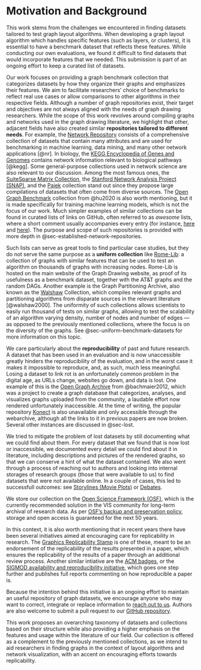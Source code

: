 # Motivation and Background

This work stems from the challenges we encountered in finding datasets tailored to test graph layout algorithms. When developing a graph layout algorithm which handles specific features (such as layers, or clusters), it is essential to have a benchmark dataset that reflects these features. While conducting our own evaluations, we found it difficult to find datasets that would incorporate features that we needed. This submission is part of an ongoing effort to keep a curated list of datasets. 

 <!-- This is further discussed in @sec-related-work. -->
Our work focuses on providing a graph benchmark collection that categorizes datasets by how they organize their graphs and emphasizes their features. We aim to facilitate researchers' choice of benchmarks to reflect real use cases or allow comparisons to other algorithms in their respective fields. 
Although a number of graph repositories exist, their target and objectives are not always aligned with the needs of graph drawing researchers.
While the scope of this work revolves around compiling graphs and networks used in the graph drawing literature, we highlight that other, adjacent fields have also created similar **repositories tailored to different needs**. 
For example, the <a href="#Network_Repository" class="dataset-link">Network Repository</a> consists of a comprehensive collection of datasets that contain many attributes and are used for benchmarking in machine learning, data mining, and many other network applications [@nr].
In biology, the <a href="#Biological_Pathways_KEGG" class="dataset-link">KEGG Encyclopedia of Genes and Genomes</a> contains network information relevant to biological pathways [@kegg].
Some general-purpose collections used in network science are also relevant to our discussion. 
Among the most famous ones, the <a href="#SuiteSparse_Matrix_Collection" class="dataset-link">SuiteSparse Matrix Collection</a>, the <a href="#SNAP" class="dataset-link">Stanford Network Analysis Project (SNAP)</a>, and the <a href="#Pajek" class="dataset-link">Pajek</a> collection stand out since they propose large compilations of datasets that often come from diverse sources.
The [Open Graph Benchmark](https://ogb.stanford.edu/) collection from @hu2020 is also worth mentioning, but it is made specifically for training machine learning models, which is not the focus of our work.
Much simpler examples of similar collections can be found in curated lists of links on GitHub, often referred to as *awesome* lists, where a short comment usually accompanies every entry (for instance, [here](https://github.com/gzcsudo/Awesome-Hypergraph-Network) and [here](https://github.com/domargan/awesome-dynamic-graphs)). The purpose and scope of such repositories is provided with more depth in @sec-established-network-repositories. 

Such lists can serve as great tools to find particular case studies, but they do not serve the same purpose as a **uniform collection** like <a href="#Rome-Lib" class="dataset-link">Rome-Lib</a>: a collection of graphs with similar features that can be used to test an algorithm on thousands of graphs with increasing nodes. Rome-Lib is hosted on the main website of the Graph Drawing website, as proof of its usefulness as a benchmark dataset, together with the AT&T graphs and the random DAGs. Another example is the Graph Partitioning Archive, also known as the <a href="#Walshaw" class="dataset-link">Walshaw</a> Collection, which compiles relevant graphs and partitioning algorithms from disparate sources in the relevant literature [@walshaw2000]. The uniformity of such collections allows scientists to easily run thousand of tests on similar graphs, allowing to test the scalability of an algorithm varying density, number of nodes and number of edges --- as opposed to the previously mentioned collections, where the focus is on the diversity of the graphs. See @sec-uniform-benchmark-datasets for more information on this topic.

<!-- This work stemmed from our need to find datasets tailored to test graph layout algorithms for graphs with specific features. -->
<!-- While many extant graph databases exist across various archives, we found ourselves seeking datasets used for algorithms in the graph drawing and network visualization literature, including information about their transformations and usage.
For instance, some layered graph drawing papers mention imposing layers on non-layered graphs for their evaluations [cite].
Therefore, different evaluations using different implementations of the layering may have different graphs despite using the same underlying dataset. 
Similarly, we also wanted to find real-world datasets for case studies, which might not be accurate using a synthetic layering of non-layered graphs. 
While our work focused on layered graphs, similar datasets are used in many graph layout domains, like edge bundling [cite], crossing number reduction [], and graph partitioning problems [cite]. 
Therefore, our work focuses on providing a graph benchmark collection that categorizes datasets by how they organize their graphs and emphasizes their features (e.g., ranging sizes for testing scalability).
We aim to facilitate researchers' choice of benchmarks to reflect real use cases or allow comparisons to other algorithms in their respective fields. 
We also summarize the graphs to help users overview the dataset before downloading.
This summary also includes some analysis to provide overarching quantitative graph information, such as node and edge distribution, which is relevant for problems involving graph sparsity.  -->

We care particularly about the **reproducibility** of past and future research. A dataset that has been used in an evaluation and is now unaccessible greatly hinders the reproducibility of the evaluation, and in the worst case it makes it impossible to reproduce, and, as such, much less meaningful. 
Losing a dataset to link rot is an unfortunately common problem in the digital age, as URLs change, websites go down, and data is lost. One example of this is the [Open Graph Archive](https://www.open-graph-archive.org/) from @bachmaier2012, which was a project to create a graph database that categorizes, analyses, and visualizes graphs uploaded from the community, a laudable effort now rendered unfortunately inaccessible. At the time of writing, the popular repository [Konect](http://konect.cc/) is also unavailable and only accessible through the webarchive, although all the links to it in previous papers are now broken. Several other instances are discussed in @sec-lost.

We tried to mitigate the problem of lost datasets by still documenting what we could find about them.
For every dataset that we found that is now lost or inaccessible, we documented every detail we could find about it in literature, including descriptions and pictures of the rendered graphs, so that we can conserve a hint of what the dataset contained. We also went through a process of reaching out to authors and looking into internal storages of research groups (those that were available to us) to find datasets that were not available online. In a couple of cases, this led to successfull outcomes: see <a href="#Storylines_Movie_Plots" class="dataset-link">Storylines (Movie Plots)</a> or <a href="#Debates" class="dataset-link">Debates</a>.

We store our collection on the [Open Science Framework (OSF)](https://osf.io/), which is the currently recommended solution in the VIS community for long-term archival of research data. As per [OSF's backup and preservation policy](https://help.osf.io/article/547-account-and-security-faq-s#Backup), storage and open access is guaranteed for the next 50 years. 

<!-- Beyond finding relevant datasets for comparison and consistency with real-case scenarios, another priority that impulsed this work was the **reproducibility** of past and future research.  -->
<!-- A dataset that has been used in an evaluation and is now unaccessible greatly hinders its reproducibility. -->
<!-- In the worst case, it makes it impossible to reproduce and, as such, much less meaningful.  -->
<!-- In this context, it is also worth mentioning that in recent years, several initiatives have been aimed at encouraging care for replicability in research.
One such example is the graphics replicability stamp [https://www.replicabilitystamp.org/], which endorses the replicability of the results presented in a paper and ensures its replicability through an additional review process. 
Another similar initiative is the ACM badges [https://www.acm.org/publications/policies/artifact-review-and-badging-current], or the SIGMOD availability and reproducibility initiative, which goes one step further and publishes full reports commenting on how reproducible a paper is. 
Because our work aims to maintain a useful repository of graph datasets, we encourage anyone who may want to correct, integrate, or replace information to contact us. Authors are also welcome to submit a pull request to the following GitHub repository [link-git-hub].
Similarly, we host our work on the Open Science Framework (OSF), which contains a snapshot of the data and the code for formatting, collecting,  and re-creating data when applicable. -->

In this context, it is also worth mentioning that in recent years there have been several initiatives aimed at encouraging care for replicability in research.
The [Graphics Replicability Stamp](https://www.replicabilitystamp.org/) is one of these, meant to be an endorsement of the replicability of the results presented in a paper, which ensures the replicability of the results of a paper through an additional review process. Another similar intiative are the [ACM badges](https://www.acm.org/publications/policies/artifact-review-and-badging-current), or the [SIGMOD availability and reproducibility initiative](https://reproducibility.sigmod.org/), which goes one step further and publishes full reports commenting on how reproducible a paper is. 

::: {.callout-note appearance="simple" icon=false}
Because the intention behind this initiative is an ongoing effort to maintain an useful repository of graph datasets, we encourage anyone who may want to correct, integrate or replace information to [reach out to us](#sec-authorship). Authors are also welcome to submit a pull request to our [GitHub repository](https://github.com/VisDunneRight/jovi-benchmark-sets).
:::

This work proposes an overarching taxonomy of datasets and collections based on their structure while also providing a higher emphasis on the features and usage within the literature of our field. 
Our collection is offered as a complement to the previously mentioned collections, as we intend to aid researchers in finding graphs in the context of layout algorithms and network visualization, with an accent on encouraging efforts towards replicability. 

<!-- # Related Work {#sec-related-work} -->





<!-- While the list of network datasets could be vastly expanded, this paper limits itself to listing only the datasets that are explicitly cited in our corpus of 196 papers. -->


<!-- In section [Large collections], we discuss these and several others in more detail and offer links to their sites. We also provide examples from our survey of how those graphs are used to evaluate graph layout algorithms.  -->

<!-- We discuss some of these in further detail as well in section [Sec: Uniform]. -->
<!-- The Graph Drawing organization hosts three primary data sets used significantly in the field: the AT&T graphs, the Rome graphs, and randomly generated directed acyclic graphs [cite]. -->

<!-- Besides, while the collections above offer insights into the properties and features of the graphs (see KONECT), the insights offered are not explicitly tailored to graph layout algorithms. -->
<!-- Several other efforts have been made to compile similar benchmarks within graph drawing and other graph problems.  -->

<!-- Although we do include a discussion on the content of these collections, we believe they can cover a different purpose than the one we present above.  -->



<!-- Similarly, Bachmeier et al. proposed the Open Graph Archive in 2011 as an effort to create a graph database that categorizes, analyses, and visualizes graphs uploaded from the community [cite].
Their work consisted of a similarly developed web-based interface that allows graphs to be exported in several formats. 
They also included graphs across various large collections like the SuiteSparse Matrix Collection (formerly known as Florida in their paper).
While this work is valuable, the project is discontinued, and the URLs to the site are broken as of this paper's writing. 
Hence, we emphasize our work with OSF for the longer posterity of the graph base we collect, independent of the health of our proposed web interface. -->

<!-- Kennedy et al. highlight some of the importance of tools to help researchers choose appropriate benchmarks in network sciences and graph drawing [].
Therefore, they proposed The Graph Landscape, a visual system with several views and graph metrics to compare across graphs from various bases like the Rome library. 
While our work does not focus on the same extensive metrics they do, our base still provides visual examples of graph usage and summary statistics per dataset. 
They also propose a visual system and prototype that could be conceptually used with the collections we compile. 
A major emphasis of our work was to provide several file formats to facilitate the use of other tools and allow researchers greater ease of use.  -->

<!-- Our intention with this paper is to create a network repository of graph collections tailored explicitly for evaluating graph layout algorithms. This is provided by linking collections to graph features present in the datasets (dynamic, layered, containing clusters, etc.), providing analysis and examples of usage in previous research to aid in discovering and finding relevant datasets. -->

